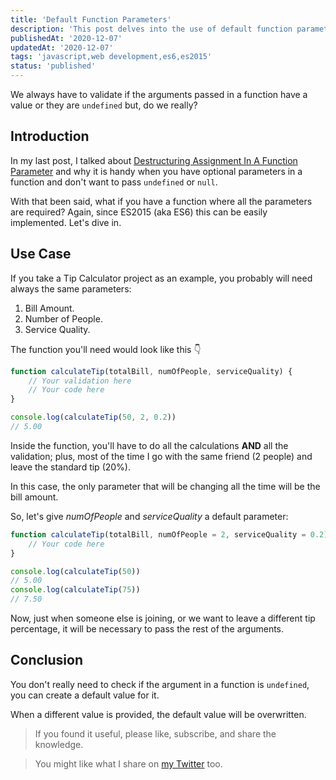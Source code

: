 ```yaml
---
title: 'Default Function Parameters'
description: 'This post delves into the use of default function parameters in JavaScript, a feature introduced in ES2015 (ES6). It discusses how this feature can simplify function argument validation, using a Tip Calculator as an example. The post is ideal for developers looking to understand and utilize this ES6 feature for cleaner, more efficient code.'
publishedAt: '2020-12-07'
updatedAt: '2020-12-07'
tags: 'javascript,web development,es6,es2015'
status: 'published'
---
```


We always have to validate if the arguments passed in a function have a value or they are `undefined` but, do we really?

## Introduction

In my last post, I talked about [Destructuring Assignment In A Function Parameter][prev post] and why it is handy when you have optional parameters in a function and don't want to pass `undefined` or `null`.

With that been said, what if you have a function where all the parameters are required? Again, since ES2015 (aka ES6) this can be easily implemented. Let's dive in.

## Use Case

If you take a Tip Calculator project as an example, you probably will need always the same parameters:

1. Bill Amount.
2. Number of People.
3. Service Quality.

The function you'll need would look like this 👇

```javascript
function calculateTip(totalBill, numOfPeople, serviceQuality) {
	// Your validation here
	// Your code here
}

console.log(calculateTip(50, 2, 0.2))
// 5.00
```

Inside the function, you'll have to do all the calculations **AND** all the validation; plus, most of the time I go with the same friend (2 people) and leave the standard tip (20%).

In this case, the only parameter that will be changing all the time will be the bill amount.

So, let's give _numOfPeople_ and _serviceQuality_ a default parameter:

```javascript
function calculateTip(totalBill, numOfPeople = 2, serviceQuality = 0.2) {
	// Your code here
}

console.log(calculateTip(50))
// 5.00
console.log(calculateTip(75))
// 7.50
```

Now, just when someone else is joining, or we want to leave a different tip percentage, it will be necessary to pass the rest of the arguments.

## Conclusion

You don't really need to check if the argument in a function is `undefined`, you can create a default value for it.

When a different value is provided, the default value will be overwritten.

> If you found it useful, please like, subscribe, and share the knowledge.

> You might like what I share on [my Twitter][Twitter profile] too.

[prev post]: https://blog.eligarlo.dev/destructuring-assignment-in-a-function-parameter
[Twitter profile]: https://twitter.com/intent/user?screen_name=eligarlo
